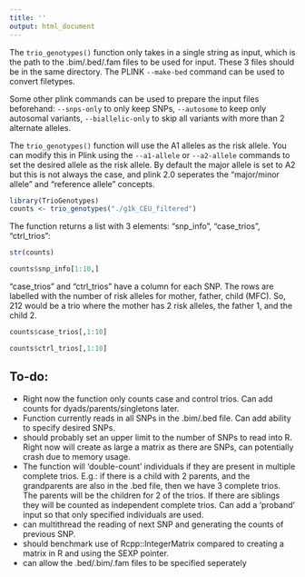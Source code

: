 ```yaml
---
title: ''
output: html_document
---
```


The `trio_genotypes()` function only takes in a single string as input, which is the path to the .bim/.bed/.fam files to be used for input. These 3 files should be in the same directory. The PLINK `--make-bed` command can be used to convert filetypes.

Some other plink commands can be used to prepare the input files beforehand: `--snps-only` to only keep SNPs, `--autosome` to keep only autosomal variants, `--biallelic-only` to skip all variants with more than 2 alternate alleles.
  
The `trio_genotypes()` function will use the A1 alleles as the risk allele. You can modify this in Plink using the  `--a1-allele` or `--a2-allele` commands to set the desired allele as the risk allele. By default the major allele is set to A2 but this is not always the case, and plink 2.0 seperates the "major/minor allele" and "reference allele" concepts.  


```r
library(TrioGenotypes)
counts <- trio_genotypes("./g1k_CEU_filtered")
```

The function returns a list with 3 elements: "snp_info", "case_trios", "ctrl_trios":  

```r
str(counts)
```

```r
counts$snp_info[1:10,]
```

"case_trios" and "ctrl_trios" have a column for each SNP. The rows are labelled with the number of risk alleles for mother, father, child (MFC). So, 212 would be a trio where the mother has 2 risk alleles, the father 1, and the child 2.

```r
counts$case_trios[,1:10]
```

```r
counts$ctrl_trios[,1:10]
```

## To-do:

* Right now the function only counts case and control trios. Can add counts for dyads/parents/singletons later.
* Function currently reads in all SNPs in the .bim/.bed file. Can add ability to specify desired SNPs.
* should probably set an upper limit to the number of SNPs to read into R. Right now will create as large a matrix as there are SNPs, can potentially crash due to memory usage.
* The function will 'double-count' individuals if they are present in multiple complete trios. E.g.: if there is a child with 2 parents, and the grandparents are also in the .bed file, then we have 3 complete trios. The parents will be the children for 2 of the trios. If there are siblings they will be counted as independent complete trios. Can add a 'proband' input so that only specified individuals are used.
* can multithread the reading of next SNP and generating the counts of previous SNP.
* should benchmark use of Rcpp::IntegerMatrix compared to creating a matrix in R and using the SEXP pointer.
* can allow the .bed/.bim/.fam files to be specified seperately


